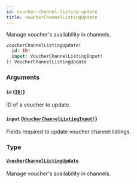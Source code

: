 ```yaml
---
id: voucher-channel-listing-update
title: voucherChannelListingUpdate
---
```


Manage voucher's availability in channels.

```graphql
voucherChannelListingUpdate(
  id: ID!
  input: VoucherChannelListingInput!
): VoucherChannelListingUpdate

```

### Arguments

#### `id` ([`ID!`](/developer/api-reference/scalars/id.mdx))

ID of a voucher to update.

#### `input` ([`VoucherChannelListingInput!`](/developer/api-reference/inputs/voucher-channel-listing-input.mdx))

Fields required to update voucher channel listings.

### Type

#### [`VoucherChannelListingUpdate`](/developer/api-reference/objects/voucher-channel-listing-update.mdx)

Manage voucher's availability in channels.

